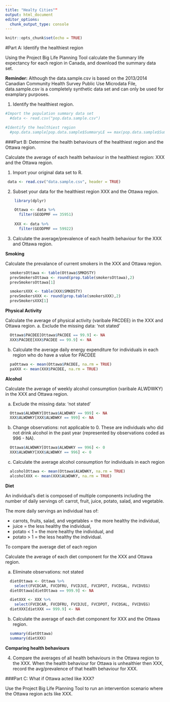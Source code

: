 ```yaml
---
title: "Healty Cities""
output: html_document
editor_options: 
  chunk_output_type: console
---
```


```r
knitr::opts_chunk$set(echo = TRUE)
```

#Part A: Identify the healthiest region

Using the Project Big Life Planning Tool calculate the Summary life expectancy for each region in Canada, and download the summary data set. 

**Reminder:** Although the data.sample.csv is based on the 2013/2014 Canadian Community Health Survey Public Use Microdata File, data.sample.csv is a completely synthetic data set and can only be used for examplary purposes.

1. Identify the healthiest region. 
```r
#Import the population summary data set
  #data <- read.csv("pop.data.sample.csv")

#Identify the healthiest region
  #pop.data.sample[pop.data.sample$SummaryLE == max(pop.data.sample$SummaryLE),]
```

###Part B: Determine the health behaviours of the healthiest region and the Ottawa region. 

Calculate the average of each health behaviour in the healthiest region: XXX and the Ottawa region.

1. Import your original data set to R. 
```r
 data <- read.csv("data.sample.csv", header = TRUE)
```

2. Subset your data for the healthiest region XXX and the Ottawa region. 
```r
    library(dplyr)

    Ottawa <- data %>%
      filter(GEODPMF == 35951)
    
    XXX <- data %>%
      filter(GEODPMF == 59922)
```

3. Calculate the average/prevalence of each health behaviour for the XXX and Ottawa region.

**Smoking**

Calculate the prevalance of current smokers in the XXX and Ottawa region.
```r
  smokersOttawa <- table(Ottawa$SMKDSTY)
  prevSmokersOttawa <- round(prop.table(smokersOttawa),2)
  prevSmokersOttawa[1]

  smokersXXX <- table(XXX$SMKDSTY)
  prevSmokersXXX <- round(prop.table(smokersXXX),2)
  prevSmokersXXX[1]
```


**Physical Activity**

Calculate the average of physical activity (varibale PACDEE) in the XXX and Ottawa region.
a. Exclude the missing data: 'not stated'
```r
  Ottawa$PACDEE[Ottawa$PACDEE == 99.9] <- NA
  XXX$PACDEE[XXX$PACDEE == 99.9] <- NA
```

b. Calculate the average daily energy expenditure for individuals in each region who do have a value for PACDEE
```r
  paOttawa <- mean(Ottawa$PACDEE, na.rm = TRUE)
  paXXX <- mean(XXX$PACDEE, na.rm = TRUE)
```  


**Alcohol**

Calculate the average of weekly alcohol consumption (varibale ALWDWKY) in the XXX and Ottawa region.

a. Exclude the missing data: 'not stated'
```r
  Ottawa$ALWDWKY[Ottawa$ALWDWKY == 999] <- NA
  XXX$ALWDWKY[XXX$ALWDWKY == 999] <- NA
```

b. Change observations: not applicable to 0. 
These are individuals who did not drink alcohol in the past year (represented by observations coded as 996 - NA).
```r
  Ottawa$ALWDWKY[Ottawa$ALWDWKY == 996] <- 0
  XXX$ALWDWKY[XXX$ALWDWKY == 996] <- 0
```

c. Calculate the average alcohol consumption for individuals in each region
```r
  alcoholOttawa <- mean(Ottawa$ALWDWKY, na.rm = TRUE)
  alcoholXXX <- mean(XXX$ALWDWKY, na.rm = TRUE)
```  


**Diet**

An individual's diet is composed of multiple components including the number of daily servings of: carrot, fruit, juice, potato, salad, and vegetable. 

The more daily servings an individual has of:

- carrots, fruits, salad, and vegetables =  the more healthy the individual, 
- juice = the less healthy the individual,
- potato < 1 = the more healthy the individual,  and
- potato > 1 = the less healthy the individual. 

To compare the average diet of each region


Calculate the average of each diet component for the XXX and Ottawa region.

a. Eliminate observations: not stated

```r
  dietOttawa <- Ottawa %>%
    select(FVCDCAR, FVCDFRU, FVCDJUI, FVCDPOT, FVCDSAL, FVCDVEG)
  dietOttawa[dietOttawa == 999.9] <- NA

  dietXXX <- XXX %>%
    select(FVCDCAR, FVCDFRU, FVCDJUI, FVCDPOT, FVCDSAL, FVCDVEG)
  dietXXX[dietXXX == 999.9] <- NA
```

b. Calculate the average of each diet component for XXX and the Ottawa region.
```r
  summary(dietOttawa)
  summary(dietXXX)
```

**Comparing health behaviours**

4. Compare the averages of all health behaviours in the Ottawa region to the XXX. When the health behaviour for Ottawa is unhealthier then XXX, record the avg/prevalence of that health behaviour for XXX.


###Part C: What if Ottawa acted like XXX?

Use the Project Big Life Planning Tool to run an intervention scenario where the Ottawa region acts like XXX.
